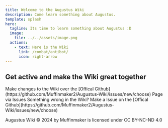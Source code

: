 ```yaml
---
title: Welcome to the Augustus Wiki
description: Come learn something about Augustus.
template: splash
hero:
  tagline: Its time to learn something about Augustus :D
  image:
    file: ../../assets/image.png
  actions:
    - text: Here is the Wiki
      link: /combat/antibot/
      icon: right-arrow
---
```



## Get active and make the Wiki great together

<CardGrid stagger>
	<Card title="Be a Part of a great Cause" icon="pencil">
		Make changes to the Wiki over the [Offical Github](https://github.com/Muffinmaker2/Augustus-Wiki/issues/new/choose) Page via Issues
	</Card>
	<Card title="Correct Content" icon="add-document">
		Something wrong in the Wiki? Make a Issue on the [Offical Github](https://github.com/Muffinmaker2/Augustus-Wiki/issues/new/choose)
	</Card>
</CardGrid>

 Augustus Wiki © 2024 by Muffinmaker is licensed under CC BY-NC-ND 4.0